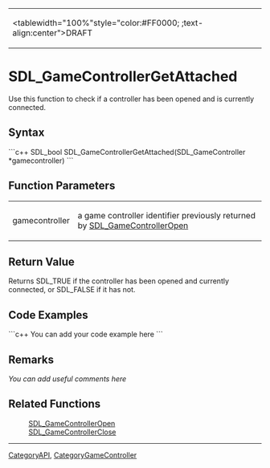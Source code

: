 <!-- pragma section-numbers off -->
<!-- pragma camelcase off -->
{|
|<tablewidth="100%"style="color:#FF0000; ;text-align:center">DRAFT 
|}


= SDL_GameControllerGetAttached =
Use this function to check if a controller has been opened and is currently connected.


== Syntax ==
```c++
SDL_bool SDL_GameControllerGetAttached(SDL_GameController *gamecontroller)
```
== Function Parameters ==
{|
|gamecontroller 
|a game controller identifier previously returned by [[SDL_GameControllerOpen]] 
|}


== Return Value ==
Returns SDL_TRUE if the controller has been opened and currently connected, or SDL_FALSE if it has not.

== Code Examples ==
```c++
You can add your code example here
```
== Remarks ==
''You can add useful comments here''

== Related Functions ==
:[[SDL_GameControllerOpen]]
:[[SDL_GameControllerClose]]

----
[[CategoryAPI]], [[CategoryGameController]]
